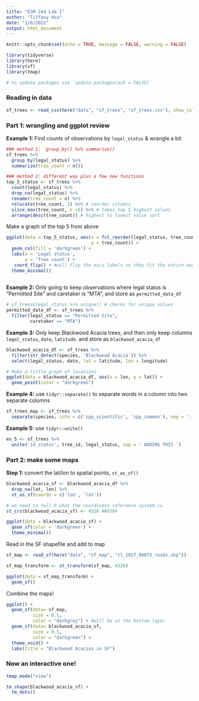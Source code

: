 ```yaml
---
title: "ESM 244 Lab 1"
author: "Tiffany Hsu"
date: "1/6/2022"
output: html_document
---
```


```r
knitr::opts_chunk$set(echo = TRUE, message = FALSE, warning = FALSE)

library(tidyverse)
library(here)
library(sf)
library(tmap)

# to update packages use `update.packages(ask = FALSE)`
```

### Reading in data

```r
sf_trees <- read_csv(here("data", "sf_trees", "sf_trees.csv"), show_col_types = FALSE) # wont show the column types
```

### Part 1: wrangling and ggplot review

**Example 1:** Find counts of observations by `legal_status` & wrangle a bit.

```r
### method 1: `group_by() %>% summarize()
sf_trees %>% 
  group_by(legal_status) %>% 
  summarize(tree_count = n())

### method 2: different way plus a few new functions
top_5_status <- sf_trees %>% 
  count(legal_status) %>% 
  drop_na(legal_status) %>% 
  rename(tree_count = n) %>% 
  relocate(tree_count, 1) %>% # reorder columns
  slice_max(tree_count, n =5) %>% # takes top 5 highest values
  arrange(desc(tree_count)) # highest to lowest value sort
```

Make a graph of the top 5 from above
```r
ggplot(data = top_5_status, aes(x = fct_reorder(legal_status, tree_count), #fct_reorder orders from smallest to largest # of trees
                                y = tree_count)) +
  geom_col(fill = 'darkgreen') +
  labs(x = 'Legal status',
       y = 'Tree count') +
   coord_flip() + #will flip the axis labels so they fit the entire word
  theme_minimal()
  
```

**Example 2:** Only going to keep observations where legal status is "Permitted Site" and caretaker is "MTA", and store as `permitted_data_df`

```r
# sf_trees$legal_status %>% unique() # checks for unique values
permitted_data_df <- sf_trees %>% 
  filter(legal_status == "Permitted Site", 
         caretaker == "MTA")
```

**Example 3:** Only keep Blackwood Acacia trees, and then only keep columns `legal_status`, `date`, `latitude`. and store as `blackwood_acacia_df`
```r
blackwood_acacia_df <- sf_trees %>% 
  filter(str_detect(species, 'Blackwood Acacia')) %>% 
  select(legal_status, date, lat = latitude, lon = longitude)

# Make a little graph of locations
ggplot(data = blackwood_acacia_df, aes(x = lon, y = lat)) +
  geom_point(color = "darkgreen") 
```

**Example 4:** use `tidyr::separate()` to separate words in a column into two separate columns

```r
sf_trees_map <- sf_trees %>% 
  separate(species, into = c('spp_scientific', 'spp_common'), sep = '::')
```

**Example 5:** use `tidyr::unite()`

```r
ex_5 <- sf_trees %>% 
  unite('id_status', tree_id, legal_status, sep = ' ADDING THIS ')
```

### Part 2: make some maps

**Step 1:** convert the lat/lon to spatial points, `st_as_sf()`

```r
blackwood_acacia_sf <- blackwood_acacia_df %>% 
  drop_na(lat, lon) %>% 
  st_as_sf(coords = c('lon', 'lat'))

# we need to tell R what the coordinate reference system is
st_crs(blackwood_acacia_sf) <- 4326 #WGS84

ggplot(data = blackwood_acacia_sf) +
  geom_sf(color = 'darkgreen') +
  theme_minimal()
```

Read in the SF shapefile and add to map
```r
sf_map <- read_sf(here("data", "sf_map", "tl_2017_06075_roads.shp"))

sf_map_transform <- st_transform(sf_map, 4326)

ggplot(data = sf_map_transform) +
  geom_sf()
```

Combine the maps!

```r
ggplot() +
  geom_sf(data= sf_map,
          size = 0.1,
          color = "darkgrey") + #will be on the bottom layer 
  geom_sf(data= blackwood_acacia_sf,
          size = 0.5,
          color = "darkgreen") +
  theme_void() +
  labs(title = "Blackwood Acacias in SF")
```

### Now an interactive one! 

```r
tmap_mode("view")

tm_shape(blackwood_acacia_sf) + 
  tm_dots()
```




